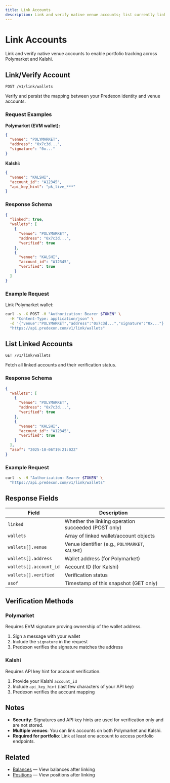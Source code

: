 ```yaml
---
title: Link Accounts
description: Link and verify native venue accounts; list currently linked accounts.
---
```


# Link Accounts

Link and verify native venue accounts to enable portfolio tracking across Polymarket and Kalshi.

## Link/Verify Account

```
POST /v1/link/wallets
```

Verify and persist the mapping between your Predexon identity and venue accounts.

### Request Examples

**Polymarket (EVM wallet):**
```json
{
  "venue": "POLYMARKET",
  "address": "0x7c3d...",
  "signature": "0x..."
}
```

**Kalshi:**
```json
{
  "venue": "KALSHI",
  "account_id": "A12345",
  "api_key_hint": "pk_live_***"
}
```

### Response Schema

```json
{
  "linked": true,
  "wallets": [
    {
      "venue": "POLYMARKET",
      "address": "0x7c3d...",
      "verified": true
    },
    {
      "venue": "KALSHI",
      "account_id": "A12345",
      "verified": true
    }
  ]
}
```

### Example Request

Link Polymarket wallet:

```bash
curl -s -X POST -H "Authorization: Bearer $TOKEN" \
  -H "Content-Type: application/json" \
  -d '{"venue":"POLYMARKET","address":"0x7c3d...","signature":"0x..."}' \
  "https://api.predexon.com/v1/link/wallets"
```

## List Linked Accounts

```
GET /v1/link/wallets
```

Fetch all linked accounts and their verification status.

### Response Schema

```json
{
  "wallets": [
    {
      "venue": "POLYMARKET",
      "address": "0x7c3d...",
      "verified": true
    },
    {
      "venue": "KALSHI",
      "account_id": "A12345",
      "verified": true
    }
  ],
  "asof": "2025-10-06T19:21:02Z"
}
```

### Example Request

```bash
curl -s -H "Authorization: Bearer $TOKEN" \
  "https://api.predexon.com/v1/link/wallets"
```

## Response Fields

| Field | Description |
|-------|-------------|
| `linked` | Whether the linking operation succeeded (POST only) |
| `wallets` | Array of linked wallet/account objects |
| `wallets[].venue` | Venue identifier (e.g., `POLYMARKET`, `KALSHI`) |
| `wallets[].address` | Wallet address (for Polymarket) |
| `wallets[].account_id` | Account ID (for Kalshi) |
| `wallets[].verified` | Verification status |
| `asof` | Timestamp of this snapshot (GET only) |

## Verification Methods

### Polymarket
Requires EVM signature proving ownership of the wallet address.

1. Sign a message with your wallet
2. Include the `signature` in the request
3. Predexon verifies the signature matches the address

### Kalshi
Requires API key hint for account verification.

1. Provide your Kalshi `account_id`
2. Include `api_key_hint` (last few characters of your API key)
3. Predexon verifies the account mapping

## Notes

- **Security**: Signatures and API key hints are used for verification only and are not stored.
- **Multiple venues**: You can link accounts on both Polymarket and Kalshi.
- **Required for portfolio**: Link at least one account to access portfolio endpoints.

## Related

- [Balances](/pages/portfolio/balances) — View balances after linking
- [Positions](/pages/portfolio/positions) — View positions after linking
